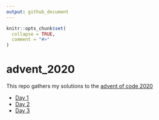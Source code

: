 ```yaml
---
output: github_document
---
```


<!-- README.md is generated from README.Rmd. Please edit that file -->

```r
knitr::opts_chunk$set(
  collapse = TRUE,
  comment = "#>"
)
```


# advent_2020

This repo gathers my solutions to the [advent of code 2020](https://adventofcode.com/)

  + [Day 1](https://github.com/benjaminguinaudeau/advent_2020/day_1)
  + [Day 2](https://github.com/benjaminguinaudeau/advent_2020/day_2)
  + [Day 3](https://github.com/benjaminguinaudeau/advent_2020/day_3)

